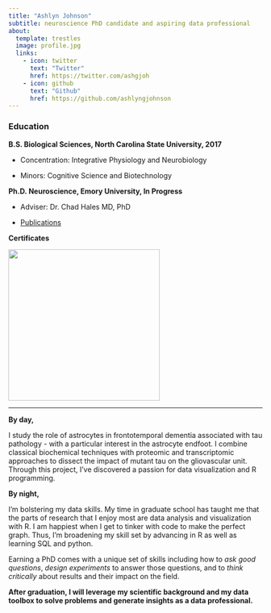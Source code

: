 ```yaml
---
title: "Ashlyn Johnson"
subtitle: neuroscience PhD candidate and aspiring data professional
about: 
  template: trestles
  image: profile.jpg
  links: 
    - icon: twitter
      text: "Twitter"
      href: https://twitter.com/ashgjoh
    - icon: github
      text: "Github"
      href: https://github.com/ashlyngjohnson
---
```


### Education

<p style="color:#DC322F;">

**B.S. Biological Sciences, North Carolina State University, 2017**

</p>

-   Concentration: Integrative Physiology and Neurobiology

-   Minors: Cognitive Science and Biotechnology

<p style="color:#DC322F;">

**Ph.D. Neuroscience, Emory University, In Progress**

</p>

-   Adviser: Dr. Chad Hales MD, PhD

-   [Publications](https://scholar.google.com/citations?user=p6HJwcMAAAAJ&hl=en)

<p style="color:#DC322F;">

**Certificates**

</p>

[![](google-data-analytics-certificate.2.png){width="300"}](https://www.credly.com/badges/13720e94-c789-4487-8b9e-035f205db80a/public_url)

------------------------------------------------------------------------

<p style="color:#DC322F;">

**By day,**

</p>

I study the role of astrocytes in frontotemporal dementia associated with tau pathology - with a particular interest in the astrocyte endfoot. I combine classical biochemical techniques with proteomic and transcriptomic approaches to dissect the impact of mutant tau on the gliovascular unit. Through this project, I've discovered a passion for data visualization and R programming.

<p style="color:#DC322F;">

**By night,**

</p>

I'm bolstering my data skills. My time in graduate school has taught me that the parts of research that I enjoy most are data analysis and visualization with R. I am happiest when I get to tinker with code to make the perfect graph. Thus, I'm broadening my skill set by advancing in R as well as learning SQL and python.

Earning a PhD comes with a unique set of skills including how to *ask good questions*, *design experiments* to answer those questions, and to *think critically* about results and their impact on the field.

<p style="color:#2AA198;">

**After graduation, I will leverage my scientific background and my data toolbox to solve problems and generate insights as a data professional.**

</p>
